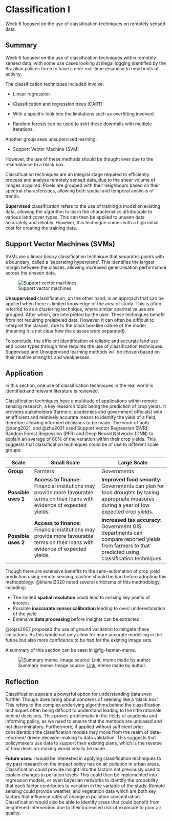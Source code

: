 # Classification I

Week 6 focused on the use of classification techniques on remotely sensed data. 

## Summary

Week 6 focused on the use of classification techniques within remotely sensed data, with some use cases looking at illegal logging identified by the Brazilian polices force to have a near real-time response to new bouts of activity.

The classification techniques included involve: 

- Linear regression 
-  Classification and regression trees (CART) 
  -  With a specific look into the limitations such as overfitting involved. 

- Random forests can be used to skirt these downfalls with multiple iterations.



Another group sees unsupervised learning.

- Support Vector Machine (SVM)



However, the use of these methods should be thought over due to the resemblance to a black box.

Classification techniques are an integral stage required to efficiently process and analyse remotely sensed data, due to the sheer volume of images acquired. Pixels are grouped with their neighbours based on their spectral characteristics, allowing both spatial and temporal analysis of trends.

**Supervised** classification refers to the use of training a model on existing data, allowing the algorithm to learn the characteristics attributable to various land cover types. This can then be applied to unseen data accurately and reliably. However, this technique comes with a high initial cost for creating the training data.

::: callout-tip
## Support Vector Machines (SVMs)

SVMs are a linear binary classification technique that separates points with a boundary, called a 'separating hyperplane'. This identifies the largest margin between the classes, allowing increased generalisation performance across the unseen data.

![Support vector machines.](https://editor.analyticsvidhya.com/uploads/729834.png){#fig-svm}
:::

**Unsupervised** classification, on the other hand, is an approach that can be applied when there is limited knowledge of the area of study. This is often referred to as a clustering technique, where similar spectral values are grouped. After which, are interpreted by the user. These techniques benefit from not requiring prelabeled data. However, it can often be difficult to interpret the classes, due to the black box-like nature of the model (meaning it is not clear how the classes were separated).

To conclude, the efficient identification of reliable and accurate land use and cover types through time requires the use of classification techniques. Supervised and Unsupervised learning methods will be chosen based on their relative strengths and weaknesses.

## Application

In this section, one use of classification techniques in the real world is identified and relevant literature is reviewed.

Classification techniques have a multitude of applications within remote sensing research, a key research topic being the prediction of crop yields. It provides stakeholders (farmers, academics and government officials) with an efficient and relatively accurate means to identify the yield of a field, therefore allowing informed decisions to be made. The work of both @dang2021, and @zhu2021 used Support Vector Regression (SVR), Random Forest Regression (RFR) and Deep Neural Networks (DNN) to explain an average of 80% of the variation within their crop yields. This suggests that classification techniques could be of use to different scale groups:

| Scale               | Small Scale                                                  | Large Scale                                                  |
| ------------------- | ------------------------------------------------------------ | ------------------------------------------------------------ |
| **Group**           | Farmers                                                      | Governments                                                  |
| **Possible uses 1** | **Access to finance:** Financial institutions may provide more favourable terms on their loans with evidence of expected yields. | **Improved food security:** Governments can plan for food droughts by taking appropriate measures during a year of low expected crop yields. |
| **Possible uses 2** | **Access to finance:** Financial institutions may provide more favourable terms on their loans with evidence of expected yields. | **Increased tax accuracy:** Government GIS departments can compare reported yields from farmers to that predicted using classification techniques. |

Though there are extensive benefits to the semi-automation of crop yield prediction using remote sensing, caution should be had before adopting this methodology. @khanal2020 noted several criticisms of this methodology, including:

- The limited **spatial resolution** could lead to missing key points of interest.
- Possible **inaccurate sensor calibration** leading to over/ underestimation of the yield
- Extensive **data processing** before insights can be extracted

@rojas2007 proposed the use of ground validation to mitigate these limitations. As this would not only allow for more accurate modelling in the future but also more confidence to be had for the existing image sets. 



A summary of this section can be seen in @fig-farmer-meme.

![Summary meme. Image source: [Link](https://bloximages.chicago2.vip.townnews.com/sentinelsource.com/content/tncms/assets/v3/editorial/2/63/2637e3c2-81f1-11eb-a3f6-1bac6a0f2ea2/60494a2bdcd99.image.jpg?resize=400%2C267), meme made by author.](https://i.ibb.co/y6JsmvL/When-you-want-to-predict-crop-yields-but-you-also-want-to-save-time-and-money.png){#fig-farmer-meme}

## Reflection

Classification appears a powerful option for understanding data even further. Though does bring about concerns of seeming like a 'black box'. This refers to the complex underlying algorithms behind the classification techniques often being difficult to understand leading to the little rationale behind decisions. This proves problematic in the fields of academia and informing policy, as we need to ensure that the methods are unbiased and not discriminatory. Furthermore, if applied without sufficient prior consideration the classification models may move from the realm of data-informed/ driven decision-making to data validation. This suggests that policymakers use data to support their existing plans, which is the reverse of how decision-making would ideally be made. 



**Future uses: ** I would be interested in applying classification techniques to my past research on the impact policy has on air pollution in urban areas. Classification could provide insight into the factors not previously used to explain changes in pollution levels. This could then be implemented into regression models, or even bayesian networks to identify the probability that each factor contributes to variation in the variable of the study. Remote sensing could provide weather, and vegetation data which are both key factors that influence rates of change in pollution concentration. Classification would also be able to identify areas that could benefit from heightened intervention due to their increased risk of exposure to poor air quality. 
